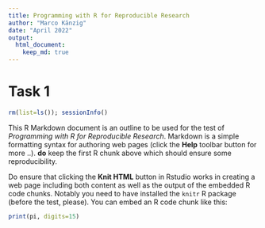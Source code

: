 ```yaml
---
title: Programming with R for Reproducible Research
author: "Marco Känzig"
date: "April 2022"
output:
  html_document:
    keep_md: true
---
```

Task 1
========================================================
```r
rm(list=ls()); sessionInfo()
```
This R Markdown document is an outline to be used for the test of
_Programming with R for Reproducible Research_. Markdown is a simple formatting syntax for authoring web pages (click the **Help** toolbar button for more ..).
__do__ keep the first R chunk above which should ensure some reproducibility.

Do ensure that clicking the **Knit HTML** button in Rstudio works in creating a web page including both content as well as the output of the embedded R code chunks. Notably you need to have installed the `knitr` R package (before the test, please). You can embed an R code chunk like this:

```r
print(pi, digits=15)
```
